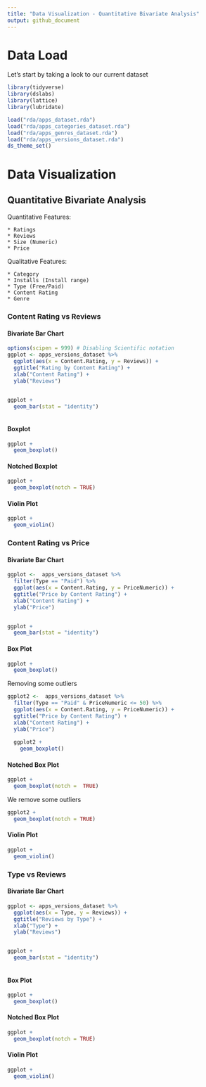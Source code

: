 ```yaml
---
title: "Data Visualization - Quantitative Bivariate Analysis"
output: github_document
---
```


# Data Load

Let's start by taking a look to our current dataset


```r
library(tidyverse)
library(dslabs)
library(lattice)
library(lubridate)

load("rda/apps_dataset.rda")
load("rda/apps_categories_dataset.rda")
load("rda/apps_genres_dataset.rda")
load("rda/apps_versions_dataset.rda")
ds_theme_set()
```

# Data Visualization

## Quantitative Bivariate Analysis

Quantitative Features:

    * Ratings
    * Reviews
    * Size (Numeric)
    * Price


Qualitative Features:

    * Category
    * Installs (Install range)
    * Type (Free/Paid)
    * Content Rating
    * Genre


### Content Rating vs Reviews


#### Bivariate Bar Chart
```r

options(scipen = 999) # Disabling Scientific notation
ggplot <- apps_versions_dataset %>%
  ggplot(aes(x = Content.Rating, y = Reviews)) +
  ggtitle("Rating by Content Rating") +
  xlab("Content Rating") +
  ylab("Reviews")


ggplot +
  geom_bar(stat = "identity") 
  
```

#### Boxplot

```r

ggplot +
  geom_boxplot()

```


#### Notched Boxplot

```r

ggplot +
  geom_boxplot(notch = TRUE)

```



#### Violin Plot

```r
ggplot +
  geom_violin()
```


### Content Rating vs Price

#### Bivariate Bar Chart

```r
ggplot <-  apps_versions_dataset %>%
  filter(Type == "Paid") %>%
  ggplot(aes(x = Content.Rating, y = PriceNumeric)) +
  ggtitle("Price by Content Rating") +
  xlab("Content Rating") +
  ylab("Price")


ggplot +
  geom_bar(stat = "identity")
```

#### Box Plot

```r
ggplot +
  geom_boxplot()
```

Removing some outliers

```r
ggplot2 <-  apps_versions_dataset %>%
  filter(Type == "Paid" & PriceNumeric <= 50) %>%
  ggplot(aes(x = Content.Rating, y = PriceNumeric)) +
  ggtitle("Price by Content Rating") +
  xlab("Content Rating") +
  ylab("Price")
  
  ggplot2 +
    geom_boxplot()

```



#### Notched Box Plot

```r
ggplot +
  geom_boxplot(notch =  TRUE)
```

We remove some outliers

```r
ggplot2 +
  geom_boxplot(notch = TRUE)
```



#### Violin Plot

```r
ggplot +
  geom_violin()
```


### Type vs Reviews


#### Bivariate Bar Chart
```r
ggplot <- apps_versions_dataset %>%
  ggplot(aes(x = Type, y = Reviews)) +
  ggtitle("Reviews by Type") +
  xlab("Type") +
  ylab("Reviews")


ggplot +
  geom_bar(stat = "identity")
  
```

#### Box Plot

```r
ggplot +
  geom_boxplot()
```

#### Notched Box Plot

```r
ggplot +
  geom_boxplot(notch = TRUE)
```

#### Violin Plot

```r
ggplot +
  geom_violin()
```
